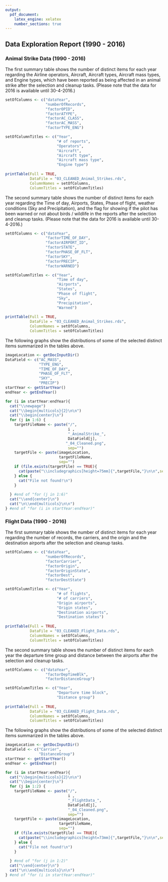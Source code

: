 ```yaml
---
output:
  pdf_document:
    latex_engine: xelatex
    number_sections: true
---
```


## Data Exploration Report (1990 - 2016)


### Animal Strike Data (1990 - 2016)

The first summary table shows the number of distinct items for each year regarding the Airline operators, Aircraft, Aircraft types, Aircraft mass types, and Engine types, which have been reported as being affected in an animal strike after the selection and cleanup tasks. (Please note that the data for 2016 is available until 30-4-2016.)

```r
setOfColumns <- c("dataYear",
                  "numberOfRecords",
                  "factorOPID",
                  "factorATYPE",
                  "factorAC_CLASS",
                  "factorAC_MASS",
                  "factorTYPE_ENG")

setOfColumnTitles <- c("Year",
                       "# of reports",
                       "Operators",
                       "Aircraft",
                       "Aircraft type",
                       "Aircraft mass type",
                       "Engine type")
  
printTable(Full = TRUE, 
           DataFile = "03_CLEANED_Animal_Strikes.rds", 
           ColumnNames = setOfColumns, 
           ColumnTitles = setOfColumnTitles)
```


The second summary table shows the number of distinct items for each year regarding the Time of day, Airports, States, Phase of flight, weather conditions (Sky and Precipitation), and the flag for showing if the pilot has been warned or not about birds / wildlife in the reports after the selection and cleanup tasks. (Please note that the data for 2016 is available until 30-4-2016.)

```r
setOfColumns <- c("dataYear",
                  "factorTIME_OF_DAY",
                  "factorAIRPORT_ID",
                  "factorSTATE",
                  "factorPHASE_OF_FLT",
                  "factorSKY",
                  "factorPRECIP",
                  "factorWARNED")

setOfColumnTitles <- c("Year",
                       "Time of day",
                       "Airports",
                       "States",
                       "Phase of flight",
                       "Sky",
                       "Precipitation",
                       "Warned")
  
printTable(Full = TRUE, 
           DataFile = "03_CLEANED_Animal_Strikes.rds", 
           ColumnNames = setOfColumns, 
           ColumnTitles = setOfColumnTitles)
```

The following graphs show the distributions of some of the selected distinct items summarized in the tables above.

\newpage

```r

imageLocation <- getDocInputDir()
DataField <- c("AC_MASS", 
               "TYPE_ENG", 
               "TIME_OF_DAY", 
               "PHASE_OF_FLT", 
               "SKY", 
               "PRECIP")
startYear <- getStartYear()
endYear <- getEndYear()

for (i in startYear:endYear){
  cat("\\newpage")
  cat("\\begin{multicols}{2}\n\n")
  cat("\\begin{center}\n")
  for (j in 1:6) {
    targetFileName <- paste("/", 
                            i , 
                            "_AnimalStrike_", 
                            DataField[j], 
                           "_04_Cleaned.png", 
                            sep="")
    targetFile <- paste(imageLocation, 
                        targetFileName, 
                        sep="")
    if (file.exists(targetFile) == TRUE){
      cat(paste("\\includegraphics[height=75mm]{",targetFile,"}\n\n",sep=""),sep="")
    } else {
      cat("File not found!\n")
    }
       
  } #end of "for (j in 1:6)"
  cat("\\end{center}\n")
  cat("\n\\end{multicols}\n\n")
} #end of "for (i in startYear:endYear)"
```

\newpage

### Flight Data (1990 - 2016)

The first summary table shows the number of distinct items for each year regarding the number of records, the carriers, and the origin and the destination airports after the selection and cleanup tasks.

```r
setOfColumns <- c("dataYear",
                  "numberOfRecords",
                  "factorCarrier",
                  "factorOrigin",
                  "factorOriginState",
                  "factorDest",
                  "factorDestState")

setOfColumnTitles <- c("Year",
                       "# of flights",
                       "# of carriers",
                       "Origin airports",
                       "Origin states",
                       "Destination airports",
                       "Destination states")
  
printTable(Full = TRUE, 
           DataFile = "03_CLEANED_Flight_Data.rds", 
           ColumnNames = setOfColumns, 
           ColumnTitles = setOfColumnTitles)
```


The second summary table shows the number of distinct items for each year the departure time group and distance between the airports after the selection and cleanup tasks.

```r
setOfColumns <- c("dataYear",
                  "factorDepTimeBlk",
                  "factorDistanceGroup")

setOfColumnTitles <- c("Year",
                       "Departure time block",
                       "Distance group")
  
printTable(Full = TRUE, 
           DataFile = "03_CLEANED_Flight_Data.rds", 
           ColumnNames = setOfColumns, 
           ColumnTitles = setOfColumnTitles)
```


The following graphs show the distributions of some of the selected distinct items summarized in the tables above.

```r


imageLocation <- getDocInputDir()
DataField <- c("Carrier",
               "DistanceGroup")
startYear <- getStartYear()
endYear <- getEndYear()

for (i in startYear:endYear){
  cat("\\begin{multicols}{2}\n\n")
  cat("\\begin{center}\n")
  for (j in 1:2) {
    targetFileName <- paste("/", 
                            i , 
                            "_FlightData_", 
                            DataField[j], 
                            "_04_Cleaned.png", 
                            sep="")
    targetFile <- paste(imageLocation, 
                        targetFileName, 
                        sep="")
    if (file.exists(targetFile) == TRUE){
      cat(paste("\\includegraphics[height=73mm]{",targetFile,"}\n\n",sep=""),sep="")
    } else {
      cat("File not found!\n")
    }
       
  } #end of "for (j in 1:2)"
  cat("\\end{center}\n")
  cat("\n\\end{multicols}\n\n")
} #end of "for (i in startYear:endYear)"
```

